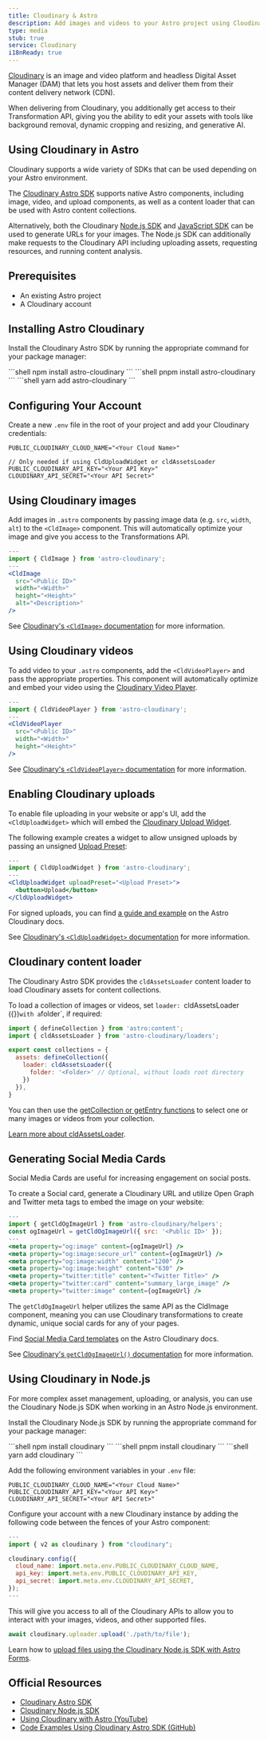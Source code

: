 ```yaml
---
title: Cloudinary & Astro
description: Add images and videos to your Astro project using Cloudinary
type: media
stub: true
service: Cloudinary
i18nReady: true
---
```


[Cloudinary](https://cloudinary.com) is an image and video platform and headless Digital Asset Manager (DAM) that lets you host assets and deliver them from their content delivery network (CDN).

When delivering from Cloudinary, you additionally get access to their Transformation API, giving you the ability to edit your assets with tools like background removal, dynamic cropping and resizing, and generative AI.

## Using Cloudinary in Astro

Cloudinary supports a wide variety of SDKs that can be used depending on your Astro environment.

The [Cloudinary Astro SDK](https://astro.cloudinary.dev/) supports native Astro components, including image, video, and upload components, as well as a content loader that can be used with Astro content collections.

Alternatively, both the Cloudinary [Node.js SDK](https://cloudinary.com/documentation/node_integration) and [JavaScript SDK](https://cloudinary.com/documentation/javascript_integration) can be used to generate URLs for your images. The Node.js SDK can additionally make requests to the Cloudinary API including uploading assets, requesting resources, and running content analysis.

## Prerequisites

- An existing Astro project
- A Cloudinary account

## Installing Astro Cloudinary

Install the Cloudinary Astro SDK by running the appropriate command for your package manager:

<PackageManagerTabs>
  <Fragment slot="npm">
  ```shell
  npm install astro-cloudinary
  ```
  </Fragment>
  <Fragment slot="pnpm">
  ```shell
  pnpm install astro-cloudinary
  ```
  </Fragment>
  <Fragment slot="yarn">
  ```shell
  yarn add astro-cloudinary
  ```
  </Fragment>
</PackageManagerTabs>

## Configuring Your Account

Create a new `.env` file in the root of your project and add your Cloudinary credentials:

```shell title=".env"
PUBLIC_CLOUDINARY_CLOUD_NAME="<Your Cloud Name>"

// Only needed if using CldUploadWidget or cldAssetsLoader
PUBLIC_CLOUDINARY_API_KEY="<Your API Key>"
CLOUDINARY_API_SECRET="<Your API Secret>"
```

## Using Cloudinary images

Add images in `.astro` components by passing image data (e.g. `src`, `width`, `alt`) to the `<CldImage>` component. This will automatically optimize your image and give you access to the Transformations API.

```jsx title="Component.astro"
---
import { CldImage } from 'astro-cloudinary';
---
<CldImage
  src="<Public ID>"
  width="<Width>"
  height="<Height>"
  alt="<Description>"
/>
```

See [Cloudinary's `<CldImage>` documentation](https://astro.cloudinary.dev/cldimage/basic-usage) for more information.

## Using Cloudinary videos

To add video to your `.astro` components,  add the `<CldVideoPlayer>`  and pass the appropriate properties. This component will automatically optimize and embed your video using the [Cloudinary Video Player](https://cloudinary.com/documentation/cloudinary_video_player).

```jsx title="Component.astro"
---
import { CldVideoPlayer } from 'astro-cloudinary';
---
<CldVideoPlayer
  src="<Public ID>"
  width="<Width>"
  height="<Height>"
/>
```

See [Cloudinary's `<CldVideoPlayer>` documentation](https://astro.cloudinary.dev/cldvideoplayer/basic-usage) for more information.

## Enabling Cloudinary uploads

To enable file uploading in your website or app's UI, add the `<CldUploadWidget>` which will embed the [Cloudinary Upload Widget](https://cloudinary.com/documentation/upload_widget).

The following example creates a widget to allow unsigned uploads by passing an unsigned [Upload Preset](https://cloudinary.com/documentation/upload_presets#banner):

```jsx title="Component.astro"
---
import { CldUploadWidget } from 'astro-cloudinary';
---
<CldUploadWidget uploadPreset="<Upload Preset>">
  <button>Upload</button>
</CldUploadWidget>
```

For signed uploads, you can find [a guide and example](https://astro.cloudinary.dev/clduploadwidget/signed-uploads) on the Astro Cloudinary docs.

See [Cloudinary's `<CldUploadWidget>` documentation](https://astro.cloudinary.dev/clduploadwidget/basic-usage) for more information.

## Cloudinary content loader

The Cloudinary Astro SDK provides the `cldAssetsLoader` content loader to load Cloudinary assets for content collections.

To load a collection of images or videos, set `loader: `cldAssetsLoader ({})` with a `folder`, if required:

```jsx title="config.ts"
import { defineCollection } from 'astro:content';
import { cldAssetsLoader } from 'astro-cloudinary/loaders';

export const collections = {
  assets: defineCollection({
    loader: cldAssetsLoader({
      folder: '<Folder>' // Optional, without loads root directory
    })
  }),
}
```

You can then use the [getCollection or getEntry functions](/en/guides/content-collections/#querying-collections) to select one or many images or videos from your collection.

[Learn more about cldAssetsLoader](https://astro.cloudinary.dev/cldassetsloader/basic-usage).

## Generating Social Media Cards

Social Media Cards are useful for increasing engagement on social posts.

To create a Social card, generate a Cloudinary URL and utilize Open Graph and Twitter meta tags to embed the image on your website:

```jsx title="Layout.astro"
---
import { getCldOgImageUrl } from 'astro-cloudinary/helpers';
const ogImageUrl = getCldOgImageUrl({ src: '<Public ID>' });
---
<meta property="og:image" content={ogImageUrl} />
<meta property="og:image:secure_url" content={ogImageUrl} />
<meta property="og:image:width" content="1200" />
<meta property="og:image:height" content="630" />
<meta property="twitter:title" content="<Twitter Title>" />
<meta property="twitter:card" content="summary_large_image" />
<meta property="twitter:image" content={ogImageUrl} />
```

The `getCldOgImageUrl` helper utilizes the same API as the CldImage component, meaning you can use Cloudinary transformations to create dynamic, unique social cards for any of your pages.

Find [Social Media Card templates](https://astro.cloudinary.dev/templates/social-media-cards) on the Astro Cloudinary docs.

See [Cloudinary's `getCldOgImageUrl()` documentation](https://astro.cloudinary.dev/getcldogimageurl/basic-usage) for more information.

## Using Cloudinary in Node.js

For more complex asset management, uploading, or analysis, you can use the Cloudinary Node.js SDK when working in an Astro Node.js environment.

Install the Cloudinary Node.js SDK by running the appropriate command for your package manager:

<PackageManagerTabs>
  <Fragment slot="npm">
  ```shell
  npm install cloudinary
  ```
  </Fragment>
  <Fragment slot="pnpm">
  ```shell
  pnpm install cloudinary
  ```
  </Fragment>
  <Fragment slot="yarn">
  ```shell
  yarn add cloudinary
  ```
  </Fragment>
</PackageManagerTabs>

Add the following environment variables in your `.env` file:

```shell title=".env"
PUBLIC_CLOUDINARY_CLOUD_NAME="<Your Cloud Name>"
PUBLIC_CLOUDINARY_API_KEY="<Your API Key>"
CLOUDINARY_API_SECRET="<Your API Secret>"
```

Configure your account with a new Cloudinary instance by adding the following code between the fences of your Astro component:

```js title="Component.astro"
---
import { v2 as cloudinary } from "cloudinary";

cloudinary.config({
  cloud_name: import.meta.env.PUBLIC_CLOUDINARY_CLOUD_NAME,
  api_key: import.meta.env.PUBLIC_CLOUDINARY_API_KEY,
  api_secret: import.meta.env.CLOUDINARY_API_SECRET,
});
---
```

This will give you access to all of the Cloudinary APIs to allow you to interact with your images, videos, and other supported files.

```js title="Component.astro"
await cloudinary.uploader.upload('./path/to/file');
```

Learn how to [upload files using the Cloudinary Node.js SDK with Astro Forms](https://www.youtube.com/watch?v=DQUYMyT2MTM).


## Official Resources

- [Cloudinary Astro SDK](https://astro.cloudinary.dev/)
- [Cloudinary Node.js SDK](https://cloudinary.com/documentation/node_integration)
- [Using Cloudinary with Astro (YouTube)](https://www.youtube.com/playlist?list=PL8dVGjLA2oMqnpf2tShn1exf5GkSWuu5-)
- [Code Examples Using Cloudinary Astro SDK (GitHub)](https://github.com/cloudinary-community/cloudinary-examples/tree/main/examples/astro-cloudinary)
